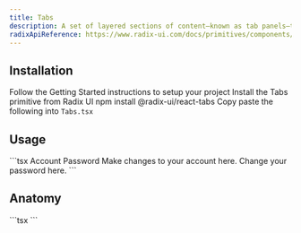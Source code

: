 ```yaml
---
title: Tabs
description: A set of layered sections of content—known as tab panels—that are displayed one at a time.
radixApiReference: https://www.radix-ui.com/docs/primitives/components/tabs#api-reference
---
```


<ComponentDemo name="Tabs" />

## <HeaderLink href="#installation">Installation</HeaderLink>

<Steps id="installation">

<Step className="inline-flex items-center gap-2 [&>p]:mt-0">
  Follow the
  <Link href={"/docs/getting-started"}>Getting Started</Link>
  instructions to setup your project
</Step>
<Step>Install the Tabs primitive from Radix UI</Step>
<CodeCopyBlock className="mt-2 py-4">npm install @radix-ui/react-tabs</CodeCopyBlock>
<Step>
  Copy paste the following into <Code>Tabs.tsx</Code>
</Step>
<ComponentSource name="Tabs" />

</Steps>

## <HeaderLink href="#usage">Usage</HeaderLink>

<CodeCopyBlock id="usage">
  ```tsx
  <Tabs defaultValue="account" className="w-[400px]">
    <TabsList>
      <TabsTrigger value="account">Account</TabsTrigger>
      <TabsTrigger value="password">Password</TabsTrigger>
    </TabsList>
    <TabsContent value="account">Make changes to your account here.</TabsContent>
    <TabsContent value="password">Change your password here.</TabsContent>
  </Tabs>
  ```
</CodeCopyBlock>

## <HeaderLink href="#anatomy">Anatomy</HeaderLink>

<CodeBlock id="anatomy">
  ```tsx
  <Tabs>
    <TabsList>
      <TabsTrigger></TabsTrigger>
    </TabsList>
    <TabsContent></TabsContent>
  </Tabs>
  ```
</CodeBlock>
